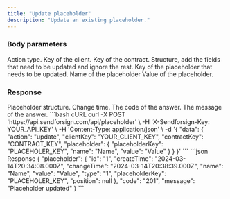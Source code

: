 ```yaml
---
title: "Update placeholder"
description: "Update an existing placeholder."
---
```


### Body parameters

<ParamField body="action" type="string" required>
  Action type.
</ParamField>

<ParamField body="clientKey" type="string" required>
  Key of the client.
</ParamField>

<ParamField body="contractKey" type="string" required>
  Key of the contract.
</ParamField>

<ParamField body="placeholder" required>
  Structure, add the fields that need to be updated and ignore the rest.

  <Expandable title="child attribute">

  <ParamField body="placeholderKey" type="string" required>
    Key of the placeholder that needs to be updated.
  </ParamField>

  <ParamField body="name" type="string">
    Name of the placeholder
  </ParamField>

  <ParamField body="value" type="string">
    Value of the placeholder.
  </ParamField>

  </Expandable>

</ParamField>

### Response

  <ResponseField name="placeholder" type="string">
    Placeholder structure.

  <Expandable title="child attribute">

  <ResponseField name="changeTime" type="string">
    Change time.
  </ResponseField>

  </Expandable>

  </ResponseField>

<ResponseField name="code" type="string">
  The code of the answer.
</ResponseField>

<ResponseField name="message" type="string">
  The message of the answer.
</ResponseField>

<RequestExample>
```bash cURL
curl -X POST 'https://api.sendforsign.com/api/placeholder' \
     -H 'X-Sendforsign-Key: YOUR_API_KEY' \
     -H 'Content-Type: application/json' \
     -d '{
    "data": {
        "action": "update",
        "clientKey": "YOUR_CLIENT_KEY",
        "contractKey": "CONTRACT_KEY",
        "placeholder": {
            "placeholderKey": "PLACEHOLER_KEY",
            "name": "Name",
            "value": "Value"
        }
    }
}'
```
</RequestExample>

<ResponseExample>
```json Response
{
    "placeholder": {
        "id": "1",
        "createTime": "2024-03-14T20:34:08.000Z",
        "changeTime": "2024-03-14T20:38:39.000Z",
        "name": "Name",
        "value": "Value",
        "type": "1",
        "placeholderKey": "PLACEHOLER_KEY",
        "position": null
    },
    "code": "201",
    "message": "Placeholder updated"
}
```
</ResponseExample>
